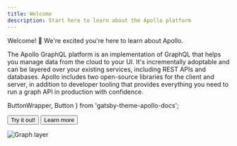 ```yaml
---
title: Welcome
description: Start here to learn about the Apollo platform
---
```


Welcome! 👋 We're excited you're here to learn about Apollo.

The Apollo GraphQL platform is an implementation of GraphQL that helps you manage data from the cloud to your UI. It's incrementally adoptable and can be layered over your existing services, including REST APIs and databases. Apollo includes two open-source libraries for the client and server, in addition to developer tooling that provides everything you need to run a graph API in production with confidence.

  ButtonWrapper,
  Button
} from 'gatsby-theme-apollo-docs';

<ButtonWrapper>
  <Button to="/tutorial/introduction">Try it out!</Button>
  <Button
    variant="hollow"
    to="/intro/platform"
  >
    Learn more
  </Button>
</ButtonWrapper>

![Graph layer](./img/platform.jpg)
